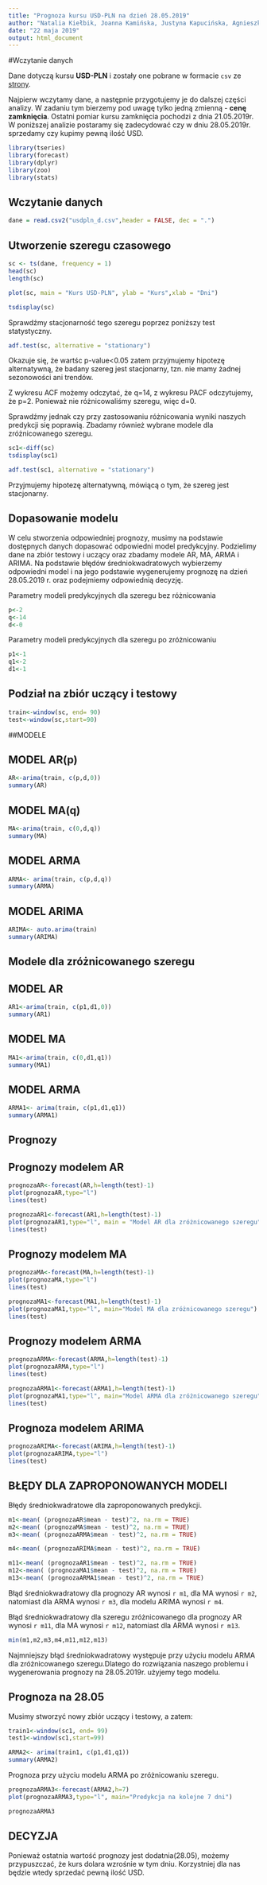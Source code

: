 ```yaml
---
title: "Prognoza kursu USD-PLN na dzień 28.05.2019"
author: "Natalia Kiełbik, Joanna Kamińska, Justyna Kapucińska, Agnieszka Jadczak"
date: "22 maja 2019"
output: html_document
---
```


#Wczytanie danych

Dane dotyczą kursu **USD-PLN** i zostały one pobrane w formacie `csv` ze [strony](https://stooq.pl/q/d/?s=usdpln).

Najpierw wczytamy dane, a następnie przygotujemy je do dalszej części analizy.
W zadaniu tym bierzemy pod uwagę tylko jedną zmienną - **cenę zamknięcia**.
Ostatni pomiar kursu zamknięcia pochodzi z dnia 21.05.2019r.
W poniższej analizie postaramy się zadecydować czy w dniu 28.05.2019r. sprzedamy czy kupimy pewną ilość USD.

```r
library(tseries)
library(forecast)
library(dplyr)
library(zoo)
library(stats)

```

## Wczytanie danych
```r
dane = read.csv2("usdpln_d.csv",header = FALSE, dec = ".")
```

## Utworzenie szeregu czasowego
```r
sc <- ts(dane, frequency = 1)
head(sc)
length(sc)
```


```r
plot(sc, main = "Kurs USD-PLN", ylab = "Kurs",xlab = "Dni")
```


```r
tsdisplay(sc)
```

Sprawdźmy stacjonarność tego szeregu poprzez poniższy test statystyczny.
```r

adf.test(sc, alternative = "stationary")

```

Okazuje się, że wartśc p-value<0.05 zatem przyjmujemy hipotezę alternatywną, że badany szereg jest stacjonarny, tzn. nie mamy żadnej sezonowości ani trendów.

Z wykresu ACF możemy odczytać, że q=14, z wykresu PACF odczytujemy, że p=2.
Ponieważ nie różnicowaliśmy szeregu, więc d=0.

Sprawdźmy jednak czy przy zastosowaniu różnicowania wyniki naszych predykcji się poprawią. Zbadamy również wybrane modele dla zróżnicowanego szeregu.
```r
sc1<-diff(sc)
tsdisplay(sc1)
```

```r
adf.test(sc1, alternative = "stationary")
```
Przyjmujemy hipotezę alternatywną, mówiącą o tym, że szereg jest stacjonarny.

## Dopasowanie modelu 

W celu stworzenia odpowiedniej prognozy, musimy na podstawie dostępnych danych dopasować odpowiedni model predykcyjny. Podzielimy dane na zbiór testowy i uczący oraz zbadamy modele AR, MA, ARMA i ARIMA.
Na podstawie błędów średniokwadratowych wybierzemy odpowiedni model i na jego podstawie wygenerujemy prognozę na dzień 28.05.2019 r. oraz podejmiemy odpowiednią decyzję.

Parametry modeli predykcyjnych dla szeregu bez różnicowania

```r
p<-2
q<-14
d<-0
```

Parametry modeli predykcyjnych dla szeregu po zróżnicowaniu
```r
p1<-1
q1<-2
d1<-1
```

## Podział na zbiór uczący i testowy

```r
train<-window(sc, end= 90)
test<-window(sc,start=90)
```

##MODELE

## MODEL AR(p)

```r
AR<-arima(train, c(p,d,0))
summary(AR)
```

## MODEL MA(q)
```r
MA<-arima(train, c(0,d,q))
summary(MA)
```

## MODEL ARMA
```r
ARMA<- arima(train, c(p,d,q))
summary(ARMA)
```

## MODEL ARIMA
```r
ARIMA<- auto.arima(train)
summary(ARIMA)
```

## Modele dla zróżnicowanego szeregu

## MODEL AR
```r
AR1<-arima(train, c(p1,d1,0))
summary(AR1)
```

## MODEL MA

```r
MA1<-arima(train, c(0,d1,q1))
summary(MA1)
```

## MODEL ARMA

```r
ARMA1<- arima(train, c(p1,d1,q1))
summary(ARMA1)
```

## Prognozy

## Prognozy modelem AR
```r
prognozaAR<-forecast(AR,h=length(test)-1)
plot(prognozaAR,type="l")
lines(test)

```

```r
prognozaAR1<-forecast(AR1,h=length(test)-1)
plot(prognozaAR1,type="l", main = "Model AR dla zróżnicowanego szeregu")
lines(test)
```

## Prognozy modelem MA
```r
prognozaMA<-forecast(MA,h=length(test)-1)
plot(prognozaMA,type="l")
lines(test)
```

```r
prognozaMA1<-forecast(MA1,h=length(test)-1)
plot(prognozaMA1,type="l", main="Model MA dla zróżnicowanego szeregu")
lines(test)
```

## Prognozy modelem ARMA
```r
prognozaARMA<-forecast(ARMA,h=length(test)-1)
plot(prognozaARMA,type="l")
lines(test)
```

```r
prognozaARMA1<-forecast(ARMA1,h=length(test)-1)
plot(prognozaMA1,type="l", main="Model ARMA dla zróżnicowanego szeregu")
lines(test)
```

## Prognoza modelem ARIMA
```r
prognozaARIMA<-forecast(ARIMA,h=length(test)-1)
plot(prognozaARIMA,type="l")
lines(test)
```


## BŁĘDY DLA ZAPROPONOWANYCH MODELI

Błędy średniokwadratowe dla zaproponowanych predykcji.
```r
m1<-mean( (prognozaAR$mean - test)^2, na.rm = TRUE)
m2<-mean( (prognozaMA$mean - test)^2, na.rm = TRUE)
m3<-mean( (prognozaARMA$mean - test)^2, na.rm = TRUE)

m4<-mean( (prognozaARIMA$mean - test)^2, na.rm = TRUE)

m11<-mean( (prognozaAR1$mean - test)^2, na.rm = TRUE)
m12<-mean( (prognozaMA1$mean - test)^2, na.rm = TRUE)
m13<-mean( (prognozaARMA1$mean - test)^2, na.rm = TRUE)
```

Błąd średniokwadratowy dla prognozy AR wynosi `r m1`, dla MA wynosi `r m2`, natomiast dla ARMA wynosi `r m3`, dla modelu ARIMA wynosi `r m4`. 

Błąd średniokwadratowy dla szeregu zróżnicowanego dla prognozy AR wynosi `r m11`, dla MA wynosi `r m12`, natomiast dla ARMA wynosi `r m13`.

```r
min(m1,m2,m3,m4,m11,m12,m13)
```

Najmniejszy błąd średniokwadratowy występuje przy użyciu modelu ARMA dla zróżnicowanego szeregu.Dlatego do rozwiązania naszego problemu i wygenerowania prognozy na 28.05.2019r. użyjemy tego modelu.

## Prognoza na 28.05

Musimy stworzyć nowy zbiór uczący i testowy, a zatem:


```r
train1<-window(sc1, end= 99)
test1<-window(sc1,start=99)
```

```r
ARMA2<- arima(train1, c(p1,d1,q1))
summary(ARMA2)
```

Prognoza przy użyciu modelu ARMA po zróżnicowaniu szeregu.

```r
prognozaARMA3<-forecast(ARMA2,h=7)
plot(prognozaARMA3,type="l", main="Predykcja na kolejne 7 dni")
```

```r
prognozaARMA3
```

## DECYZJA

Ponieważ ostatnia wartość prognozy jest dodatnia(28.05), możemy przypuszczać, że kurs dolara wzrośnie w tym dniu. Korzystniej dla nas będzie wtedy sprzedać pewną ilość USD. 